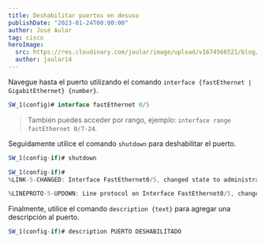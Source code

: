 ```yaml
---
title: Deshabilitar puertos en desuso
publishDate: "2023-01-24T00:00:00"
author: José Aular
tag: cisco
heroImage:
  src: https://res.cloudinary.com/jaular/image/upload/v1674566521/blog/deshabilitar-puertos-desuso/deshabilitar-puertos-desuso_axczis.png
  author: jaular14
---
```



Navegue hasta el puerto utilizando el comando `interface {fastEthernet | GigabitEthernet} {number}`.

```js title="Switch #1"
SW_1(config)# interface fastEthernet 0/5
```

> También puedes acceder por rango, ejemplo: `interface range fastEthernet 0/7-24`.

Seguidamente utilice el comando `shutdown` para deshabilitar el puerto.

```js title="Switch #1"
SW_1(config-if)# shutdown

SW_1(config-if)#
%LINK-5-CHANGED: Interface FastEthernet0/5, changed state to administratively down

%LINEPROTO-5-UPDOWN: Line protocol on Interface FastEthernet0/5, changed state to down
```

Finalmente, utilice el comando `description {text}` para agregar una descripción al puerto.

```js title="Switch #1"
SW_1(config-if)# description PUERTO DESHABILITADO
```
